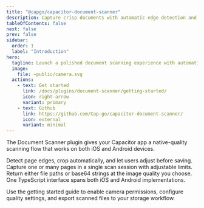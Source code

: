 ```yaml
---
title: "@capgo/capacitor-document-scanner"
description: Capture crisp documents with automatic edge detection and export scanned pages from your Capacitor app.
tableOfContents: false
next: false
prev: false
sidebar:
  order: 1
  label: "Introduction"
hero:
  tagline: Launch a polished document scanning experience with automatic cropping, multi-page capture, and configurable output formats.
  image:
    file: ~public/camera.svg
  actions:
    - text: Get started
      link: /docs/plugins/document-scanner/getting-started/
      icon: right-arrow
      variant: primary
    - text: Github
      link: https://github.com/Cap-go/capacitor-document-scanner/
      icon: external
      variant: minimal
---
```



The Document Scanner plugin gives your Capacitor app a native-quality scanning flow that works on both iOS and Android devices.

<CardGrid stagger>
  <Card title="Automatic detection" icon="rocket">
    Detect page edges, crop automatically, and let users adjust before saving.
  </Card>
  <Card title="Multi-page capture" icon="chart">
    Capture one or many pages in a single scan session with adjustable limits.
  </Card>
  <Card title="Custom output" icon="download">
    Return either file paths or base64 strings at the image quality you choose.
  </Card>
  <Card title="Unified API" icon="code">
    One TypeScript interface spans both iOS and Android implementations.
  </Card>
</CardGrid>

Use the getting started guide to enable camera permissions, configure quality settings, and export scanned files to your storage workflow.
